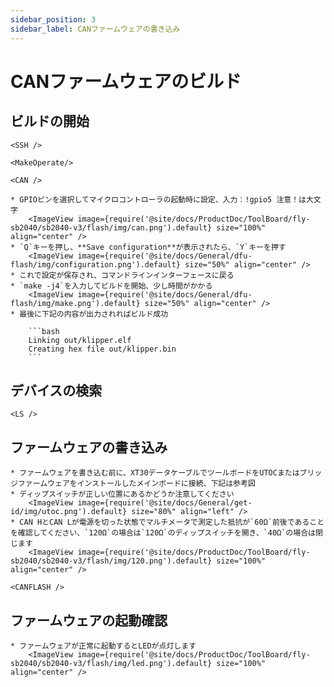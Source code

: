 ```yaml
---
sidebar_position: 3
sidebar_label: CANファームウェアの書き込み
---
```




# CANファームウェアのビルド

## ビルドの開始

    <SSH />

    <MakeOperate/>

    <CAN />

    * GPIOピンを選択してマイクロコントローラの起動時に設定、入力：!gpio5 注意！は大文字
        <ImageView image={require('@site/docs/ProductDoc/ToolBoard/fly-sb2040/sb2040-v3/flash/img/can.png').default} size="100%" align="center" />
    * `Q`キーを押し、**Save configuration**が表示されたら、`Y`キーを押す
        <ImageView image={require('@site/docs/General/dfu-flash/img/configuration.png').default} size="50%" align="center" />
    * これで設定が保存され、コマンドラインインターフェースに戻る
    * `make -j4`を入力してビルドを開始、少し時間がかかる
        <ImageView image={require('@site/docs/General/dfu-flash/img/make.png').default} size="50%" align="center" />
    * 最後に下記の内容が出力されればビルド成功

        ```bash
        Linking out/klipper.elf
        Creating hex file out/klipper.bin
        ```

## デバイスの検索

    <LS />


## ファームウェアの書き込み

    * ファームウェアを書き込む前に、XT30データケーブルでツールボードをUTOCまたはブリッジファームウェアをインストールしたメインボードに接続、下記は参考図
    * ディップスイッチが正しい位置にあるかどうか注意してください
        <ImageView image={require('@site/docs/General/get-id/img/utoc.png').default} size="80%" align="left" />
    * CAN HとCAN Lが電源を切った状態でマルチメータで測定した抵抗が`60Ω`前後であることを確認してください、`120Ω`の場合は`120Ω`のディップスイッチを開き、`40Ω`の場合は閉じます
        <ImageView image={require('@site/docs/ProductDoc/ToolBoard/fly-sb2040/sb2040-v3/flash/img/120.png').default} size="100%" align="center" />

    <CANFLASH />

## ファームウェアの起動確認

    * ファームウェアが正常に起動するとLEDが点灯します
        <ImageView image={require('@site/docs/ProductDoc/ToolBoard/fly-sb2040/sb2040-v3/flash/img/led.png').default} size="100%" align="center" />


